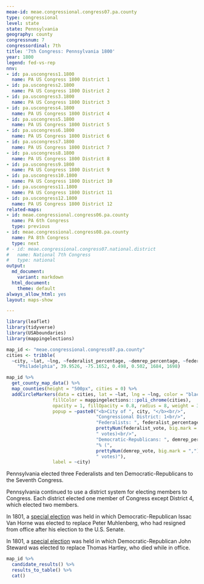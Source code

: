 ```yaml
---
meae-id: meae.congressional.congress07.pa.county
type: congressional
level: state
state: Pennsylvania
geography: county
congressnum: 7
congressordinal: 7th
title: '7th Congress: Pennsylvania 1800'
year: 1800
legend: fed-vs-rep
nnv:
- id: pa.uscongress1.1800
  name: PA US Congress 1800 District 1
- id: pa.uscongress2.1800
  name: PA US Congress 1800 District 2
- id: pa.uscongress3.1800
  name: PA US Congress 1800 District 3
- id: pa.uscongress4.1800
  name: PA US Congress 1800 District 4
- id: pa.uscongress5.1800
  name: PA US Congress 1800 District 5
- id: pa.uscongress6.1800
  name: PA US Congress 1800 District 6
- id: pa.uscongress7.1800
  name: PA US Congress 1800 District 7
- id: pa.uscongress8.1800
  name: PA US Congress 1800 District 8
- id: pa.uscongress9.1800
  name: PA US Congress 1800 District 9
- id: pa.uscongress10.1800
  name: PA US Congress 1800 District 10
- id: pa.uscongress11.1800
  name: PA US Congress 1800 District 11
- id: pa.uscongress12.1800
  name: PA US Congress 1800 District 12
related-maps:
- id: meae.congressional.congress06.pa.county
  name: PA 6th Congress
  type: previous
- id: meae.congressional.congress08.pa.county
  name: PA 8th Congress
  type: next
# - id: meae.congressional.congress07.national.district
#   name: National 7th Congress
#   type: national
output:
  md_document:
    variant: markdown
  html_document:
    theme: default
always_allow_html: yes
layout: maps-show

---
```


```r
library(leaflet)
library(tidyverse)
library(USAboundaries)
library(mappingelections)

map_id <- "meae.congressional.congress07.pa.county"
cities <- tribble(
  ~city, ~lat, ~lng, ~federalist_percentage, ~demrep_percentage, ~federalist_vote, ~demrep_vote,
    "Philadelphia", 39.9526, -75.1652, 0.498, 0.502, 1684, 1698)
```

<div class="map">

```r
map_id %>%
  get_county_map_data() %>%
  map_counties(height = "500px", cities = 0) %>% 
  addCircleMarkers(data = cities, lat = ~lat, lng = ~lng, color = "black",
                 fillColor = mappingelections:::poli_chrome(cities),
                 opacity = 1, fillOpacity = 0.8, radius = 8, weight = 3,
                 popup = ~paste0("<b>City of ", city, "</b><br/>",
                                 "Congressional District: 1<br/>",
                                 "Federalists: ", federalist_percentage * 100, "% (", 
                                 prettyNum(federalist_vote, big.mark = ","), 
                                 " votes)<br/>",
                                 "Democratic-Republicans: ", demrep_percentage * 100,
                                 "% (", 
                                 prettyNum(demrep_vote, big.mark = ","),
                                 " votes)"),
                 label = ~city) 
```

</div>

Pennsylvania elected three Federalists and ten Democratic-Republicans to the Seventh Congress.

Pennsylvania continued to use a district system for electing members to Congress. Each district elected one member of Congress except District 4, which elected two members.

In 1801, a [special election](https://elections.lib.tufts.edu/catalog/tufts:pa.uscongress4.1801) was held in which Democratic-Republican Issac Van Horne was elected to replace Peter Muhlenberg, who had resigned from office after his election to the U.S. Senate.

In 1801, a [special election](https://elections.lib.tufts.edu/catalog/tufts:pa.uscongress8.specialelection.1801) was held in which Democratic-Republican John Steward was elected to replace Thomas Hartley, who died while in office.

<div class="results-table">

```r
map_id %>%
  candidate_results() %>%
  results_to_table() %>%
  cat()
```

</div>
